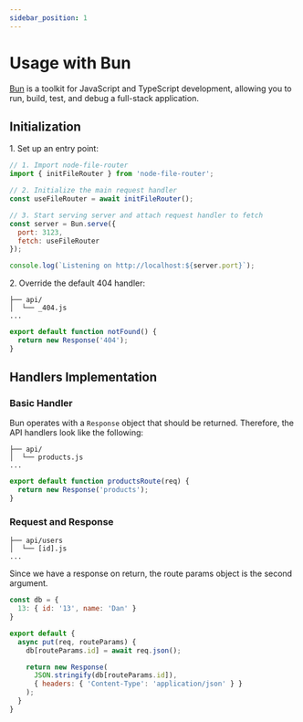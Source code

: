 ```yaml
---
sidebar_position: 1
---
```


# Usage with Bun

[Bun](https://bun.sh/) is a toolkit for JavaScript and TypeScript development, allowing you to run, build, test,
and debug a full-stack application.

## Initialization

1\. Set up an entry point:

```js
// 1. Import node-file-router
import { initFileRouter } from 'node-file-router';

// 2. Initialize the main request handler
const useFileRouter = await initFileRouter();

// 3. Start serving server and attach request handler to fetch
const server = Bun.serve({
  port: 3123,
  fetch: useFileRouter
});

console.log(`Listening on http://localhost:${server.port}`);
```

2\. Override the default 404 handler:

```
├── api/
│  └── _404.js
...
```

```js
export default function notFound() {
  return new Response('404');
}
```

## Handlers Implementation

### Basic Handler

Bun operates with a `Response` object that should be returned. Therefore, the API handlers look like the following:

```
├── api/
│  └── products.js
...
```

```js
export default function productsRoute(req) {
  return new Response('products');
}
```

### Request and Response

```
├── api/users
│  └── [id].js
...
```

Since we have a response on return, the route params object is the second argument.

```js
const db = {
  13: { id: '13', name: 'Dan' }
}

export default {
  async put(req, routeParams) {
    db[routeParams.id] = await req.json();

    return new Response(
      JSON.stringify(db[routeParams.id]),
      { headers: { 'Content-Type': 'application/json' } }
    );
  }
}
```


